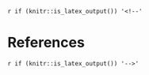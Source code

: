 `r if (knitr::is_latex_output()) '<!--'` 

# References {-}

`r if (knitr::is_latex_output()) '-->'` 
